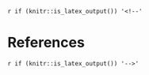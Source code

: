 `r if (knitr::is_latex_output()) '<!--'` 

# References {-}

`r if (knitr::is_latex_output()) '-->'` 
